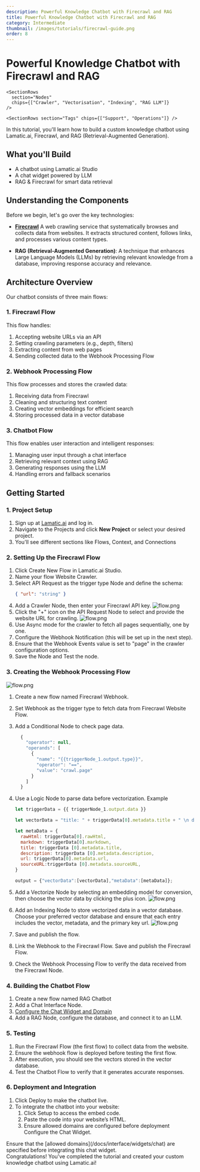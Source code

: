 ```yaml
---
description: Powerful Knowledge Chatbot with Firecrawl and RAG
title: Powerful Knowledge Chatbot with Firecrawl and RAG
category: Intermediate
thumbnail: /images/tutorials/firecrawl-guide.png
order: 8
---
```



# Powerful Knowledge Chatbot with Firecrawl and RAG

<div className="grid md:grid-cols-1 gap-2 mb-8">
  <div className="">
    <SectionRows section="Difficulty Level" chips={["Intermediate"]} />

    <SectionRows
      section="Nodes"
      chips={["Crawler", "Vectorisation", "Indexing", "RAG LLM"]}
    />

    <SectionRows section="Tags" chips={["Support", "Operations"]} />

  </div>
</div>

In this tutorial, you'll learn how to build a custom knowledge chatbot using Lamatic.ai, Firecrawl, and RAG (Retrieval-Augmented Generation).

## What you'll Build

- A chatbot using Lamatic.ai Studio
- A chat widget powered by LLM
- RAG & Firecrawl for smart data retrieval

## Understanding the Components

Before we begin, let's go over the key technologies:

- **[Firecrawl](https://www.firecrawl.dev/)** A web crawling service that systematically browses and collects data from websites. It extracts structured content, follows links, and processes various content types.

- **RAG (Retrieval-Augmented Generation)**: A technique that enhances Large Language Models (LLMs) by retrieving relevant knowledge from a database, improving response accuracy and relevance.

## Architecture Overview

Our chatbot consists of three main flows:

### 1. Firecrawl Flow

This flow handles:

1. Accepting website URLs via an API
1. Setting crawling parameters (e.g., depth, filters)
1. Extracting content from web pages
1. Sending collected data to the Webhook Processing Flow

### 2. Webhook Processing Flow

This flow processes and stores the crawled data:

1. Receiving data from Firecrawl
1. Cleaning and structuring text content
1. Creating vector embeddings for efficient search
1. Storing processed data in a vector database

### 3. Chatbot Flow

This flow enables user interaction and intelligent responses:

1. Managing user input through a chat interface
1. Retrieving relevant context using RAG
1. Generating responses using the LLM
1. Handling errors and fallback scenarios

## Getting Started

### 1. Project Setup

1. Sign up at [Lamatic.ai](https://lamatic.ai/) and log in.
1. Navigate to the Projects and click **New Project** or select your desired project.
1. You'll see different sections like Flows, Context, and Connections

### 2. Setting Up the Firecrawl Flow

1. Click Create New Flow in Lamatic.ai Studio.
1. Name your flow Website Crawler.
1. Select API Request as the trigger type Node and define the schema:
   ```json
   { "url": "string" }
   ```
1. Add a Crawler Node, then enter your Firecrawl API key.
   ![flow.png](./img/chatbot-firecrawl/firecrawl-1.webp)
1. Click the "+" icon on the API Request Node to select and provide the website URL for crawling.
   ![flow.png](./img/chatbot-firecrawl/firecrawl-2.webp)
1. Use Async mode for the crawler to fetch all pages sequentially, one by one.
1. Configure the Webhook Notification (this will be set up in the next step).
1. Ensure that the Webhook Events value is set to "page" in the crawler configuration options.
1. Save the Node and Test the node.

### 3. Creating the Webhook Processing Flow

![flow.png](./img/chatbot-firecrawl/firecrawl-3.webp)

1.  Create a new flow named Firecrawl Webhook.
1.  Set Webhook as the trigger type to fetch data from Firecrawl Website Flow.
1.  Add a Conditional Node to check page data.
    ```js
      {
        "operator": null,
        "operands": [
          {
            "name": "{{triggerNode_1.output.type}}",
            "operator": "==",
            "value": "crawl.page"
          }
        ]
      }
    ```
1.  Use a Logic Node to parse data before vectorization.
    Example

    ```js
    let triggerData = {{ triggerNode_1.output.data }}

    let vectorData = "title: " + triggerData[0].metadata.title + " \n description: " + triggerData[0].metadata.description + " \n url: " + triggerData[0].metadata.url + " \n sourceURL: " + triggerData[0].metadata.sourceURL + " \n markdown: " + triggerData[0].markdown

    let metaData = {
      rawHtml: triggerData[0].rawHtml,
      markdown: triggerData[0].markdown,
      title: triggerData [0].metadata.title,
      description: triggerData [0].metadata.description,
      url: triggerData[0].metadata.url,
      sourceURL:triggerData [0].metadata.sourceURL,
    }

    output = {"vectorData":[vectorData],"metaData":[metaData]};
    ```

1.  Add a Vectorize Node by selecting an embedding model for conversion, then choose the vector data by clicking the plus icon.
    ![flow.png](./img/chatbot-firecrawl/firecrawl-4.webp)
1.  Add an Indexing Node to store vectorized data in a vector database. Choose your preferred vector database and ensure that each entry includes the vector, metadata, and the primary key url.
    ![flow.png](./img/chatbot-firecrawl/firecrawl-5.webp)
1.  Save and publish the flow.
1.  Link the Webhook to the Firecrawl Flow. Save and publish the Firecrawl Flow.
1.  Check the Webhook Processing Flow to verify the data received from the Firecrawl Node.

### 4. Building the Chatbot Flow

1. Create a new flow named RAG Chatbot 
1. Add a Chat Interface Node.
  1. [Configure the Chat Widget and Domain](/docs/interface/widgets/chat)
1. Add a RAG Node, configure the database, and connect it to an LLM.

### 5. Testing
1. Run the Firecrawl Flow (the first flow) to collect data from the website.
1. Ensure the webhook flow is deployed before testing the first flow.
1. After execution, you should see the vectors stored in the vector database.
1. Test the Chatbot Flow to verify that it generates accurate responses.

### 6. Deployment and Integration

1. Click Deploy to make the chatbot live.
1. To integrate the chatbot into your website:
   1. Click Setup to access the embed code.
   1. Paste the code into your website’s HTML.
   1. Ensure allowed domains are configured before deployment Configure the Chat Widget.

<Callout>
Ensure that the [allowed domains](/docs/interface/widgets/chat) are specified before integrating this chat widget.
</Callout>
<br/>
Congratulations! You've completed the tutorial and created your custom knowledge chatbot using Lamatic.ai!
